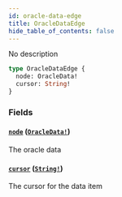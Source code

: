 ```yaml
---
id: oracle-data-edge
title: OracleDataEdge
hide_table_of_contents: false
---
```



No description

```graphql
type OracleDataEdge {
  node: OracleData!
  cursor: String!
}
```


### Fields

#### [`node`](#) ([`OracleData!`](/docs/testnet/graphql/objects/oracle-data))

The oracle data


#### [`cursor`](#) ([`String!`](/docs/testnet/graphql/scalars/string))

The cursor for the data item




